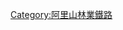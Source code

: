 {{Navbox
|state  = autocollapse
|name   = 阿里山林鐵轉乘車站
|title  = {{Color box|#FFF|border=#FFF|[[File:ROC Forestry Bureau Seal.svg|19px|林務局局徽]]}} [[行政院農業委員會林務局|{{color|white|林務局}}]][[阿里山林業鐵路|{{color|white|阿里山林業鐵路}}]]轉乘車站
|titlestyle = background:brown; color:white; 
|bodyclass = hlist
|above = 
*{{Icon|Template}}[[模板:阿里山林鐵路線|{{Color|#FFF|阿里山林鐵路線}}]]
*{{Icon|Template}}[[模板:阿里山林鐵車站|{{Color|#FFF|阿里山林鐵車站}}]]
*{{Icon|Template}}[[模板:阿里山林鐵車輛|{{Color|#FFF|阿里山林鐵車輛}}]]
*{{Icon|Template}}[[模板:阿里山林鐵機廠|{{Color|#FFF|阿里山林鐵機廠}}]]
|abovestyle = background:brown; color:#FFF;
|groupstyle = background:brown; color:white
|liststyle = text-align:left
|group2=[[阿里山林業鐵路|{{color|white|阿里山林鐵}}]]
|group2style = background:brown; color:white
|list2= 
*[[嘉義車站|嘉義]]{{small|（}}{{臺灣鐵路轉乘車站/縱貫線南段}}、{{臺灣鐵路轉乘車站/太保線}}{{small|）}}
*[[阿里山車站|阿里山]]{{small|（[[阿里山線]]、[[祝山線]]、[[眠月線]]）}}
*[[沼平車站|沼平]]{{small|（[[阿里山線]]、[[祝山線]]、[[眠月線]]）}}
}}<noinclude>
[[Category:阿里山林業鐵路]]
</noinclude>
